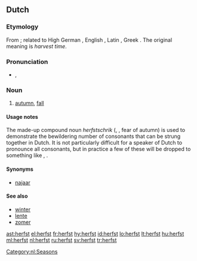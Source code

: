 ==Dutch==

===Etymology===
From {{term|herfstmaand|lang=nl}}; related to High German {{term|Herbst|lang=de}}, English {{term|harvest|lang=en}}, Latin {{term|carpere||to [[pick]], to [[pluck]]|lang=la}}, Greek {{term|καρπός|tr=karpos||fruit, harvest|lang=grc}}. The original meaning is ''harvest time''.

===Pronunciation===
* {{IPA|/hɛʁfst/|lang=nl}}, {{SAMPA|/hERfst/}}
*: {{audio|nl-herfst.ogg|herfst}}

===Noun===
{{nl-noun|g=m|-|-}}

# [[autumn]], [[fall]]

====Usage notes====
The made-up compound noun ''herfstschrik'' ({{IPA|/heʁfstxʁik/|lang=nl}}, {{SAMPA|/heRfstsxRik/}}, fear of autumn) is used to demonstrate the bewildering number of consonants that can be strung together in Dutch. It is not particularly difficult for a speaker of Dutch to pronounce all consonants, but in practice a few of these will be dropped to something like {{IPA|/hɛʁfsxʁɪk/|lang=nl}}, {{SAMPA|/hERfsxRIk/}}.

{{rfap}}

====Synonyms====
* [[najaar]]

====See also====
* [[winter#Dutch|winter]]
* [[lente#Dutch|lente]]
* [[zomer]]

[[Category:nl:Seasons]]

[[ast:herfst]]
[[el:herfst]]
[[fr:herfst]]
[[hy:herfst]]
[[id:herfst]]
[[lo:herfst]]
[[lt:herfst]]
[[hu:herfst]]
[[ml:herfst]]
[[nl:herfst]]
[[ru:herfst]]
[[sv:herfst]]
[[tr:herfst]]